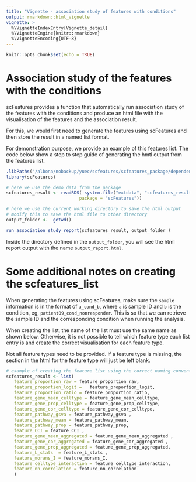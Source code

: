```yaml
---
title: "Vignette - association study of features with conditions"
output: rmarkdown::html_vignette
vignette: >
  %\VignetteIndexEntry{Vignette_detail}
  %\VignetteEngine{knitr::rmarkdown}
  %\VignetteEncoding{UTF-8}
---
```



```r
knitr::opts_chunk$set(echo = TRUE)
```


# Association study of the features with the conditions 

scFeatures provides a function that automatically run association study of the features with the conditions and produce an html file with the visualisation of the features and the association result.  

For this, we would first need to generate the features using scFeatures and then store the result in a named list format. 

For demonstration purpose, we provide an example of this features list. The code below show a step to step guide of generating the hmtl output from the features list. 

```r

.libPaths("/albona/nobackup/yuec/scfeatures/scfeatures_package/dependency")
library(scFeatures)
```



```r
# here we use the demo data from the package 
scfeatures_result <- readRDS( system.file("extdata", "scfeatures_result.rds",   
                            package = "scFeatures"))

# here we use the current working directory to save the html output
# modify this to save the html file to other directory
output_folder <-  getwd()

run_association_study_report(scfeatures_result, output_folder )
```

Inside the directory defined in the `output_folder`, you will see the html report output with the name `output_report.html`. 


# Some additional notes on creating the scfeatures_list

When generating the features using scFeatures, make sure the `sample` information is in the format of `a_cond_b`, where `a` is sample ID and `b` is  the condition, eg, `patient09_cond_nonresponder`. This is so that we can retrieve the sample ID and the corresponding condition when running the analysis. 

When creating the list, the name of the list must use the same name as shown below. Otherwise, it is not possible to tell which feature type each list entry is and create the correct visualisation for each feature type. 

Not all feature types need to be provided. If a feature type is missing, the section in the html for the feature type will just be left blank. 


```r
# example of creating the feature list using the correct naming conventions
scfeatures_result <- list( 
   feature_proportion_raw = feature_proportion_raw,
   feature_proportion_logit =   feature_proportion_logit, 
   feature_proportion_ratio = feature_proportion_ratio, 
   feature_gene_mean_celltype = feature_gene_mean_celltype,
   feature_gene_prop_celltype = feature_gene_prop_celltype, 
   feature_gene_cor_celltype = feature_gene_cor_celltype, 
   feature_pathway_gsva = feature_pathway_gsva , 
   feature_pathway_mean = feature_pathway_mean, 
   feature_pathway_prop = feature_pathway_prop,
   feature_CCI = feature_CCI ,
   feature_gene_mean_aggregated = feature_gene_mean_aggregated , 
   feature_gene_cor_aggregated = feature_gene_cor_aggregated , 
   feature_gene_prop_aggregated = feature_gene_prop_aggregated,
   feature_L_stats  = feature_L_stats , 
   feature_morans_I = feature_morans_I, 
   feature_celltype_interaction = feature_celltype_interaction,
   feature_nn_correlation = feature_nn_correlation
   ) 
```




